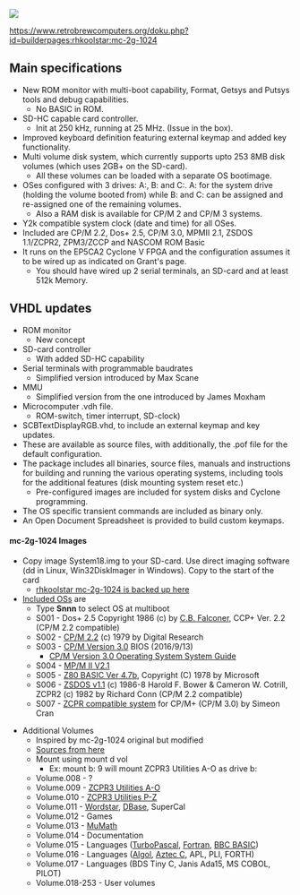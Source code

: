 <img src="http://land-boards.com/blwiki/images/3/35/RETRO-EP4CE15-P958-720PX.jpg"></img>

https://www.retrobrewcomputers.org/doku.php?id=builderpages:rhkoolstar:mc-2g-1024

== Main specifications ==

* New ROM monitor with multi-boot capability, Format, Getsys and Putsys tools and debug capabilities.
** No BASIC in ROM.
* SD-HC capable card controller.
** Init at 250 kHz, running at 25 MHz. (Issue in the box).
* Improved keyboard definition featuring external keymap and added key functionality.
* Multi volume disk system, which currently supports upto 253 8MB disk volumes (which uses 2GB+ on the SD-card).
** All these volumes can be loaded with a separate OS bootimage.
* OSes configured with 3 drives: A:, B: and C:. A: for the system drive (holding the volume booted from) while B: and C: can be assigned and re-assigned one of the remaining volumes.
** Also a RAM disk is available for CP/M 2 and CP/M 3 systems.
* Y2k compatible system clock (date and time) for all OSes.
* Included are CP/M 2.2, Dos+ 2.5, CP/M 3.0, MPMII 2.1, ZSDOS 1.1/ZCPR2, ZPM3/ZCCP and NASCOM ROM Basic
* It runs on the EP5CA2 Cyclone V FPGA and the configuration assumes it to be wired up as indicated on Grant's page.
** You should have wired up 2 serial terminals, an SD-card and at least 512k Memory. 

== VHDL updates ==

* ROM monitor
** New concept
* SD-card controller
** With added SD-HC capability
* Serial terminals with programmable baudrates
** Simplified version introduced by Max Scane
* MMU
** Simplified version from the one introduced by James Moxham
* Microcomputer .vdh file.
** ROM-switch, timer interrupt, SD-clock)
* SCBTextDisplayRGB.vhd, to include an external keymap and key updates.
* These are available as source files, with additionally, the .pof file for the default configuration.
* The package includes all binaries, source files, manuals and instructions for building and running the various operating systems, including tools for the additional features (disk mounting system reset etc.)
** Pre-configured images are included for system disks and Cyclone programming. 
* The OS specific transient commands are included as binary only.
* An Open Document Spreadsheet is provided to build custom keymaps.

==== mc-2g-1024 Images ====

* Copy image System18.img to your SD-card. Use direct imaging software (dd in Linux, Win32DiskImager in Windows). Copy to the start of the card
** [https://github.com/douggilliland/Retro-Computers/tree/master/Z80/Reference_Designs/MC-2G-1024%20(Multicomp%20by%20koolstar) rhkoolstar mc-2g-1024 is backed up here]
* [https://retrobrewcomputers.org/lib/exe/fetch.php?media=builderpages:rhkoolstar:mc-2g-1024.zip Included OSs] are
** Type '''Snnn''' to select OS at multiboot
** S001 - Dos+ 2.5  Copyright 1986 (c) by [http://web.archive.org/web/20080430103646/http://cbfalconer.home.att.net/download/index.htm C.B. Falconer], CCP+ Ver. 2.2  (CP/M 2.2 compatible)
** S002 - [https://github.com/douggilliland/Retro-Computers/blob/master/Z80/Software/Manuals/CPM%202.2%20manual.pdf CP/M 2.2] (c) 1979 by Digital Research
** S003 - [http://www.cpm.z80.de/manuals/cpm3-usr.pdf CP/M Version 3.0] BIOS (2016/9/13)
*** [http://www.cpm.z80.de/manuals/cpm3-sys.pdf CP/M Version 3.0 Operating System System Guide]
** S004 - [https://github.com/douggilliland/Retro-Computers/blob/master/Z80/Software/Manuals/MPM_II_2.1_Release_Notes_1982.pdf MP/M II V2.1]
** S005 - [http://searle.wales/z80/SimpleZ80.html Z80 BASIC Ver 4.7b], Copyright (C) 1978 by Microsoft
** S006 - [https://github.com/douggilliland/Retro-Computers/blob/master/Z80/Software/Manuals/zsdos.pdf ZSDOS v1.1] (c) 1986-8 Harold F. Bower & Cameron W. Cotrill, ZCPR2 (c) 1982 by Richard Conn (CP/M 2.2 compatible) 
** S007 - [https://github.com/douggilliland/Retro-Computers/blob/master/Z80/Software/Manuals/zcpr3_the_manual.pdf ZCPR compatible system] for CP/M+ (CP/M 3.0) by Simeon Cran

* Additional Volumes
** Inspired by mc-2g-1024 original but modified
** [https://obsolescence.wixsite.com/obsolescence/multicomp-fpga-cpm-demo-disk Sources from here]
** Mount using mount d vol
*** Ex: mount b: 9 will mount ZCPR3 Utilities A-O as drive b:
** Volume.008 - ?
** Volume.009 - [https://github.com/douggilliland/MultiComp/blob/master/MultiComp_On_RETRO-EP4CE15/Multicomp-MPM/ZCPR3_Utilities_A_O.txt ZCPR3 Utilities A-O]
** Volume.010 - [https://github.com/douggilliland/MultiComp/blob/master/MultiComp_On_RETRO-EP4CE15/Multicomp-MPM/ZCPR3_Utilities_P_Z.txt ZCPR3 Utilities P-Z]
** Volume.011 - [https://github.com/douggilliland/Retro-Computers/blob/master/Z80/Software/Manuals/Wordstar_3.3_Reference_Manual_1983.pdf Wordstar], [https://github.com/douggilliland/Retro-Computers/blob/master/Z80/Software/Manuals/dBASE_II_Users_Guide_Feb83.pdf DBase], SuperCal
** Volume.012 - Games
** Volume.013 - [https://github.com/douggilliland/Retro-Computers/blob/master/Z80/Software/Manuals/MuMath_and_MuSimp_1980_Soft_Warehouse_text.pdf MuMath]
** Volume.014 - Documentation
** Volume.015 - Languages ([https://github.com/douggilliland/Retro-Computers/blob/master/Z80/Software/Manuals/TURBO_Pascal_Reference_Manual_CPM_Version_3_Dec88.pdf TurboPascal], [https://github.com/douggilliland/Retro-Computers/blob/master/Z80/Software/Manuals/Microsoft_FORTRAN-80_Ver3.4_Users_Manual_Nov80.pdf Fortran], [https://github.com/douggilliland/Retro-Computers/blob/master/Z80/Software/Manuals/BBC%20Basic%20(Z80).pdf BBC  BASIC])
** Volume.016 - Languages ([https://github.com/douggilliland/Retro-Computers/blob/master/Z80/Software/Manuals/Algol%20M%20Language%20Description.pdf Algol], [https://github.com/douggilliland/Retro-Computers/blob/master/Z80/Software/Manuals/Aztec_C_1.06_User_Manual_Mar84.pdf Aztec C], APL, PLI, FORTH)
** Volume.017 - Languages (BDS Tiny C, Janis Ada15, MS COBOL, PILOT)
** Volume.018-253 - User volumes
